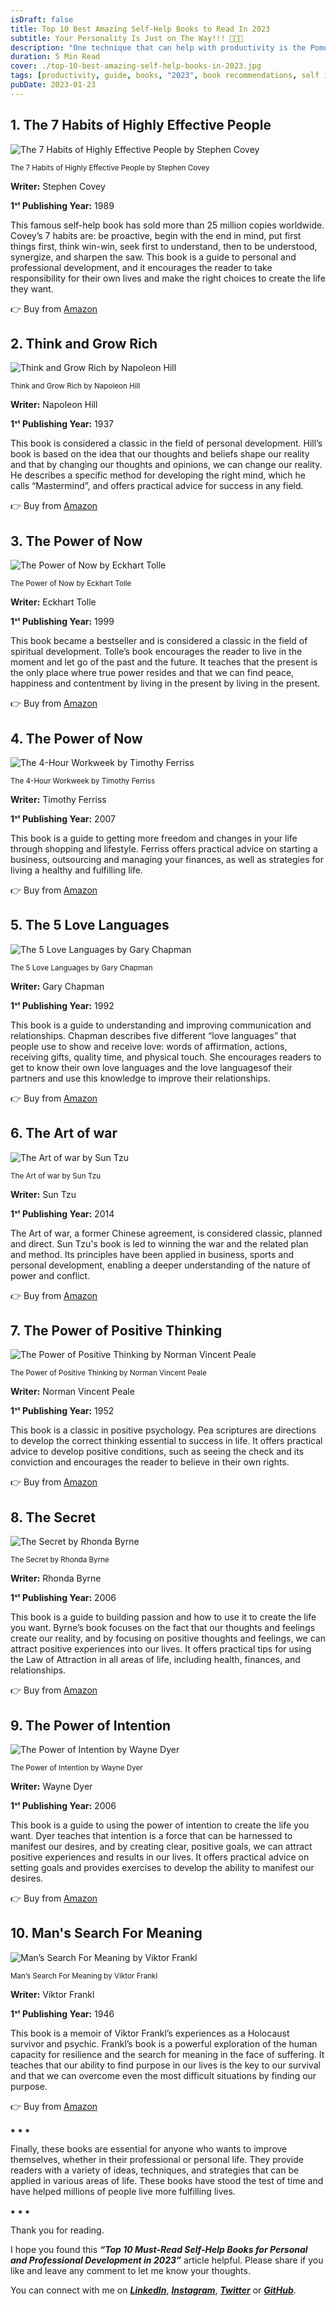```yaml
---
isDraft: false
title: Top 10 Best Amazing Self-Help Books to Read In 2023
subtitle: Your Personality Is Just on The Way!!! 🎯🎯🎯
description: "One technique that can help with productivity is the Pomodoro Technique, a time management method developed by Francesco Cirillo in the late 1980s"
duration: 5 Min Read
cover: ./top-10-best-amazing-self-help-books-in-2023.jpg
tags: [productivity, guide, books, "2023", book recommendations, self improvement]
pubDate: 2023-01-23
---
```

<div>

## 1. The 7 Habits of Highly Effective People

<div><div>

![The 7 Habits of Highly Effective People by Stephen Covey](./figures/the-7-habits-of-highly-effective-people.webp)

<sup>The 7 Habits of Highly Effective People by Stephen Covey</sup>

</div></div>

**Writer:** Stephen Covey

**1ˢᵗ Publishing Year:** 1989

This famous self-help book has sold more than 25 million copies worldwide. Covey’s 7 habits are: be proactive, begin with the end in mind, put first things first, think win-win, seek first to understand, then to be understood, synergize, and sharpen the saw. This book is a guide to personal and professional development, and it encourages the reader to take responsibility for their own lives and make the right choices to create the life they want.

👉 Buy from [Amazon](https://amzn.to/3D75AtH)


## 2. Think and Grow Rich

<div><div>

![Think and Grow Rich by Napoleon Hill](./figures/think-and-grow-rich.webp)

<sup>Think and Grow Rich by Napoleon Hill</sup>

</div></div>

**Writer:** Napoleon Hill

**1ˢᵗ Publishing Year:** 1937

This book is considered a classic in the field of personal development. Hill’s book is based on the idea that our thoughts and beliefs shape our reality and that by changing our thoughts and opinions, we can change our reality. He describes a specific method for developing the right mind, which he calls “Mastermind”, and offers practical advice for success in any field.

👉 Buy from [Amazon](https://amzn.to/3WsZaMA)


## 3. The Power of Now

<div><div>

![The Power of Now by Eckhart Tolle](./figures/the-power-of-now.webp)

<sup>The Power of Now by Eckhart Tolle</sup>

</div></div>

**Writer:** Eckhart Tolle

**1ˢᵗ Publishing Year:** 1999

This book became a bestseller and is considered a classic in the field of spiritual development. Tolle’s book encourages the reader to live in the moment and let go of the past and the future. It teaches that the present is the only place where true power resides and that we can find peace, happiness and contentment by living in the present by living in the present.

👉 Buy from [Amazon](https://amzn.to/3HpV5Ek)


## 4. The Power of Now

<div><div>

![The 4-Hour Workweek by Timothy Ferriss](./figures/the-4-hour-workweek.webp)

<sup>The 4-Hour Workweek by Timothy Ferriss</sup>

</div></div>

**Writer:** Timothy Ferriss

**1ˢᵗ Publishing Year:** 2007

This book is a guide to getting more freedom and changes in your life through shopping and lifestyle. Ferriss offers practical advice on starting a business, outsourcing and managing your finances, as well as strategies for living a healthy and fulfilling life.

👉 Buy from [Amazon](https://amzn.to/3iVhLD5)


## 5. The 5 Love Languages

<div><div>

![The 5 Love Languages by Gary Chapman](./figures/the-5-love-languages.webp)

<sup>The 5 Love Languages by Gary Chapman</sup>

</div></div>

**Writer:** Gary Chapman

**1ˢᵗ Publishing Year:** 1992

This book is a guide to understanding and improving communication and relationships. Chapman describes five different “love languages” that people use to show and receive love: words of affirmation, actions, receiving gifts, quality time, and physical touch. She encourages readers to get to know their own love languages ​​and the love languages ​​of their partners and use this knowledge to improve their relationships.

👉 Buy from [Amazon](https://amzn.to/3XRb6IU)


## 6. The Art of war

<div><div>

![The Art of war by Sun Tzu](./figures/the-art-of-war.webp)

<sup>The Art of war by Sun Tzu</sup>

</div></div>

**Writer:** Sun Tzu

**1ˢᵗ Publishing Year:** 2014

The Art of war, a former Chinese agreement, is considered classic, planned and direct. Sun Tzu's book is led to winning the war and the related plan and method. Its principles have been applied in business, sports and personal development, enabling a deeper understanding of the nature of power and conflict.

👉 Buy from [Amazon](https://amzn.to/3ZTLXiJ)


## 7. The Power of Positive Thinking

<div><div>

![The Power of Positive Thinking by Norman Vincent Peale](./figures/the-power-of-positive-thinking.webp)

<sup>The Power of Positive Thinking by Norman Vincent Peale</sup>

</div></div>

**Writer:** Norman Vincent Peale

**1ˢᵗ Publishing Year:** 1952

This book is a classic in positive psychology. Pea scriptures are directions to develop the correct thinking essential to success in life. It offers practical advice to develop positive conditions, such as seeing the check and its conviction and encourages the reader to believe in their own rights.

👉 Buy from [Amazon](https://amzn.to/3QX8LKa)


## 8. The Secret

<div><div>

![The Secret by Rhonda Byrne](./figures/the-secret.webp)

<sup>The Secret by Rhonda Byrne</sup>

</div></div>

**Writer:** Rhonda Byrne

**1ˢᵗ Publishing Year:** 2006

This book is a guide to building passion and how to use it to create the life you want. Byrne’s book focuses on the fact that our thoughts and feelings create our reality, and by focusing on positive thoughts and feelings, we can attract positive experiences into our lives. It offers practical tips for using the Law of Attraction in all areas of life, including health, finances, and relationships.

👉 Buy from [Amazon](https://amzn.to/3ZP2c0B)


## 9. The Power of Intention

<div><div>

![The Power of Intention by Wayne Dyer](./figures/the-power-of-intention.webp)

<sup>The Power of Intention by Wayne Dyer</sup>

</div></div>

**Writer:** Wayne Dyer

**1ˢᵗ Publishing Year:** 2006

This book is a guide to using the power of intention to create the life you want. Dyer teaches that intention is a force that can be harnessed to manifest our desires, and by creating clear, positive goals, we can attract positive experiences and results in our lives. It offers practical advice on setting goals and provides exercises to develop the ability to manifest our desires.

👉 Buy from [Amazon](https://amzn.to/3iQ2bJa)


## 10. Man's Search For Meaning

<div><div>

![Man’s Search For Meaning by Viktor Frankl](./figures/mans-search-for-meaning.webp)

<sup>Man’s Search For Meaning by Viktor Frankl</sup>

</div></div>

**Writer:** Viktor Frankl

**1ˢᵗ Publishing Year:** 1946

This book is a memoir of Viktor Frankl’s experiences as a Holocaust survivor and psychic. Frankl’s book is a powerful exploration of the human capacity for resilience and the search for meaning in the face of suffering. It teaches that our ability to find purpose in our lives is the key to our survival and that we can overcome even the most difficult situations by finding our purpose.

👉 Buy from [Amazon](https://amzn.to/3WoRc76)

<p class="sectionDivider">⁕ ⁕ ⁕</p>

Finally, these books are essential for anyone who wants to improve themselves, whether in their professional or personal life. They provide readers with a variety of ideas, techniques, and strategies that can be applied in various areas of life. These books have stood the test of time and have helped millions of people live more fulfilling lives.

<p class="sectionDivider">⁕ ⁕ ⁕</p>

<div class="citationBlockquote">
Thank you for reading.

I hope you found this **_“Top 10 Must-Read Self-Help Books for Personal and Professional Development in 2023”_** article helpful. Please share if you like and leave any comment to let me know your thoughts.

You can connect with me on <i><b><a href="https://www.linkedin.com/in/aritraroy24/" target="_blank">LinkedIn</a></b></i>, <i><b><a href="https://twitter.com/royaritra24" target="_blank">Instagram</a></b></i>, <i><b><a href="https://twitter.com/aritraroy24" target="_blank">Twitter</a></b></i> or <i><b><a href="https://github.com/aritraroy24" target="_blank">GitHub</a></b></i>.

</div>

</div>